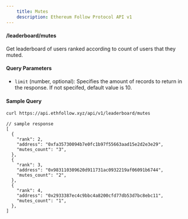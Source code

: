 ```yaml
---
    title: Mutes
    description: Ethereum Follow Protocol API v1
---
```


#### /leaderboard/mutes

Get leaderboard of users ranked according to count of users that they muted.

#### Query Parameters

- `limit` (number, optional): Specifies the amount of records to return in the response. If not specifed, default value is 10.

#### Sample Query

```sh copy
curl https://api.ethfollow.xyz/api/v1/leaderboard/mutes
```

```jsonc
// sample response
[
  {
    "rank": 2,
    "address": "0xfa35730094b7e0fc1b97f55663aad15e2d2e3e29",
    "mutes_count": "3",
  },
  {
    "rank": 3,
    "address": "0x983110309620d911731ac0932219af06091b6744",
    "mutes_count": "2",
  },
  {
    "rank": 4,
    "address": "0x2933387ec4c9bbc4a8200cfd77db53d7bc8ebc11",
    "mutes_count": "1",
  },
]
```
